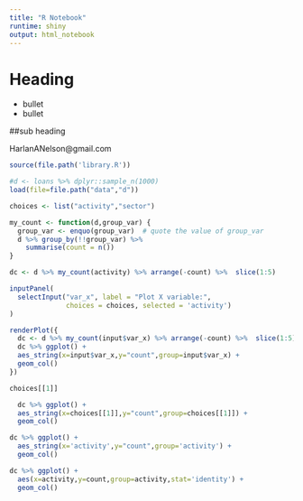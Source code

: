 ```yaml
---
title: "R Notebook"
runtime: shiny
output: html_notebook
---
```


# Heading

* bullet
* bullet

##sub heading

HarlanANelson@gmail.com

```r
source(file.path('library.R'))
```

```r
#d <- loans %>% dplyr::sample_n(1000)
load(file=file.path("data","d"))
```
```r
choices <- list("activity","sector")
```


```r
my_count <- function(d,group_var) {
  group_var <- enquo(group_var)  # quote the value of group_var
  d %>% group_by(!!group_var) %>% 
    summarise(count = n())
}
```

```r
dc <- d %>% my_count(activity) %>% arrange(-count) %>%  slice(1:5)
```

```r
inputPanel(
  selectInput("var_x", label = "Plot X variable:",
              choices = choices, selected = 'activity')
)
``` 

```r
renderPlot({
  dc <- d %>% my_count(input$var_x) %>% arrange(-count) %>%  slice(1:5)
  dc %>% ggplot() +
  aes_string(x=input$var_x,y="count",group=input$var_x) +
  geom_col()
})
```
```r
choices[[1]]
```


```r
  dc %>% ggplot() +
  aes_string(x=choices[[1]],y="count",group=choices[[1]]) +
  geom_col()
```

```r
dc %>% ggplot() +
  aes_string(x='activity',y="count",group='activity') +
  geom_col()
```
```r
dc %>% ggplot() +
  aes(x=activity,y=count,group=activity,stat='identity') +
  geom_col()

```



